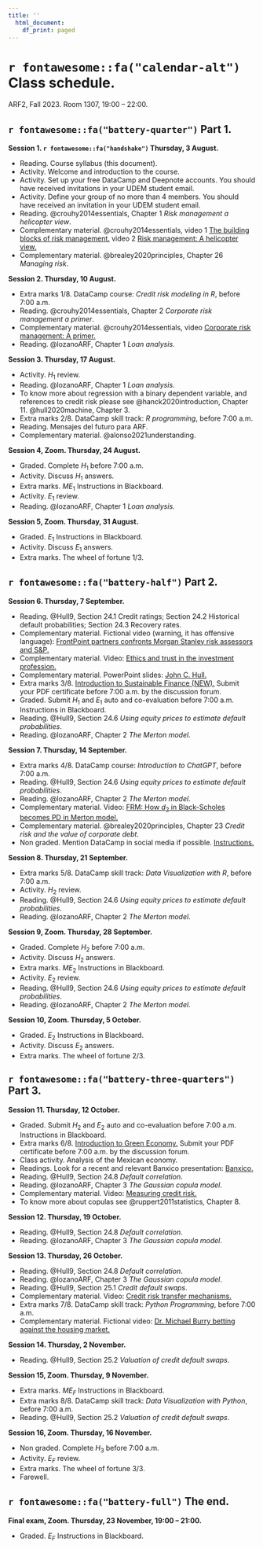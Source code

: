```yaml
---
title: ''
  html_document:
    df_print: paged
---
```


\newpage

# `r fontawesome::fa("calendar-alt")` Class schedule. 

ARF2, Fall 2023. Room 1307, 19:00 – 22:00.

## `r fontawesome::fa("battery-quarter")` Part 1.

**Session 1. `r fontawesome::fa("handshake")` Thursday, 3 August.**

- Reading. Course syllabus (this document).
- Activity. Welcome and introduction to the course.
- Activity. Set up your free DataCamp and Deepnote accounts. You should have received invitations in your UDEM student email.
- Activity. Define your group of no more than 4 members. You should have received an invitation in your UDEM student email.
- Reading. @crouhy2014essentials, Chapter 1 *Risk management a helicopter view*.
- Complementary material. @crouhy2014essentials, video 1 [The building blocks of risk management.](https://youtu.be/sKMt1qzmGfU) video 2 [Risk management: A helicopter view.](https://youtu.be/PJbRtIVGdaI)
- Complementary material. @brealey2020principles, Chapter 26 *Managing risk*.

**Session 2. Thursday, 10 August.**

- Extra marks 1/8. DataCamp course: *Credit risk modeling in R*, before 7:00 a.m.
- Reading. @crouhy2014essentials, Chapter 2 *Corporate risk management a primer*.
- Complementary material. @crouhy2014essentials, video [Corporate risk management: A primer.](https://youtu.be/YWpfwi8wD4c)
- Reading. @lozanoARF, Chapter 1 *Loan analysis*.

**Session 3. Thursday, 17 August.**

- Activity. $H_1$ review.
- Reading. @lozanoARF, Chapter 1 *Loan analysis*.
- To know more about regression with a binary dependent variable, and references to credit risk please see @hanck2020introduction, Chapter 11. @hull2020machine, Chapter 3.
- Extra marks 2/8. DataCamp skill track: *R programming*, before 7:00 a.m.
- Reading. Mensajes del futuro para ARF.
- Complementary material. @alonso2021understanding.

**Session 4, Zoom. Thursday, 24 August.**

- Graded. Complete $H_1$ before 7:00 a.m.
- Activity. Discuss $H_1$ answers.
- Extra marks. $ME_1$ Instructions in Blackboard.
- Activity. $E_1$ review.
- Reading. @lozanoARF, Chapter 1 *Loan analysis*.

**Session 5, Zoom. Thursday, 31 August.**

- Graded. $E_1$ Instructions in Blackboard.
- Activity. Discuss $E_1$ answers.
- Extra marks. The wheel of fortune 1/3.

## `r fontawesome::fa("battery-half")` Part 2.

**Session 6. Thursday, 7 September.**

- Reading. @Hull9, Section 24.1 Credit ratings; Section 24.2 Historical default probabilities; Section 24.3 Recovery rates.
- Complementary material. Fictional video (warning, it has offensive language): [FrontPoint partners confronts Morgan Stanley risk assessors and S&P.](https://youtu.be/Vvxbc8L4s64)
- Complementary material. Video: [Ethics and trust in the investment profession.](https://youtu.be/azBhDSjBRS0)
- Complementary material. PowerPoint slides: [John C. Hull.](https://www-2.rotman.utoronto.ca/~hull/ofodslides/index.html)
- Extra marks 3/8. [Introduction to Sustainable Finance (NEW).](https://unccelearn.org/course/view.php?id=139&page=overview) Submit your PDF certificate before 7:00 a.m. by the discussion forum.
- Graded. Submit $H_1$ and $E_1$ auto and co-evaluation before 7:00 a.m. Instructions in Blackboard.
- Reading. @Hull9, Section 24.6 *Using equity prices to estimate default probabilities*.
- Reading. @lozanoARF, Chapter 2 *The Merton model*.

**Session 7. Thursday, 14 September.**

- Extra marks 4/8. DataCamp course: *Introduction to ChatGPT*, before 7:00 a.m.
- Reading. @Hull9, Section 24.6 *Using equity prices to estimate default probabilities*.
- Reading. @lozanoARF, Chapter 2 *The Merton model*.
- Complementary material. Video: [FRM: How $d_2$ in Black-Scholes becomes PD in Merton model.](https://youtu.be/lV0ytJYbVzc)
- Complementary material. @brealey2020principles, Chapter 23 *Credit risk and the value of corporate debt*.
- Non graded. Mention DataCamp in social media if possible. [Instructions.](https://docs.google.com/document/d/1Dv-L036CZWsZCmn9W5p0ikgetlc4GcT-NQ9Rp_HebE0/edit)


**Session 8. Thursday, 21 September.**

- Extra marks 5/8. DataCamp skill track: *Data Visualization with R*, before 7:00 a.m.
- Activity. $H_2$ review.
- Reading. @Hull9, Section 24.6 *Using equity prices to estimate default probabilities*.
- Reading. @lozanoARF, Chapter 2 *The Merton model*.

**Session 9, Zoom. Thursday, 28 September.**

- Graded. Complete $H_2$ before 7:00 a.m.
- Activity. Discuss $H_2$ answers.
- Extra marks. $ME_2$ Instructions in Blackboard.
- Activity. $E_2$ review.
- Reading. @Hull9, Section 24.6 *Using equity prices to estimate default probabilities*.
- Reading. @lozanoARF, Chapter 2 *The Merton model*.

**Session 10, Zoom. Thursday, 5 October.**

- Graded. $E_2$ Instructions in Blackboard.
- Activity. Discuss $E_2$ answers.
- Extra marks. The wheel of fortune 2/3.

## `r fontawesome::fa("battery-three-quarters")` Part 3.

**Session 11. Thursday, 12 October.**

- Graded. Submit $H_2$ and $E_2$ auto and co-evaluation before 7:00 a.m. Instructions in Blackboard.
- Extra marks 6/8. [Introduction to Green Economy.](https://unccelearn.org/course/view.php?id=51&page=overview) Submit your PDF certificate before 7:00 a.m. by the discussion forum.
- Class activity. Analysis of the Mexican economy.
- Readings. Look for a recent and relevant Banxico presentation: [Banxico.](https://www.banxico.org.mx/publicaciones-y-prensa/presentaciones/presentaciones-junta-gobierno.html)
- Reading. @Hull9, Section 24.8 *Default correlation*.
- Reading. @lozanoARF, Chapter 3 *The Gaussian copula model*.
- Complementary material. Video: [Measuring credit risk.](https://youtu.be/03nNzt8PyYM)
- To know more about copulas see @ruppert2011statistics, Chapter 8.

**Session 12. Thursday, 19 October.**

- Reading. @Hull9, Section 24.8 *Default correlation*.
- Reading. @lozanoARF, Chapter 3 *The Gaussian copula model*.

**Session 13. Thursday, 26 October.**

- Reading. @Hull9, Section 24.8 *Default correlation*.
- Reading. @lozanoARF, Chapter 3 *The Gaussian copula model*.
- Reading. @Hull9, Section 25.1 *Credit default swaps*.
- Complementary material. Video: [Credit risk transfer mechanisms.](https://youtu.be/nEp2RfweCjs)
- Extra marks 7/8. DataCamp skill track: *Python Programming*, before 7:00 a.m.
- Complementary material. Fictional video: [Dr. Michael Burry betting against the housing market.](https://youtu.be/dqDu1sHoIAw)

**Session 14. Thursday, 2 November.**

- Reading. @Hull9, Section 25.2 *Valuation of credit default swaps*.

**Session 15, Zoom. Thursday, 9 November.**

- Extra marks. $ME_F$ Instructions in Blackboard.
- Extra marks 8/8. DataCamp skill track: *Data Visualization with Python*, before 7:00 a.m.
- Reading. @Hull9, Section 25.2 *Valuation of credit default swaps*.

**Session 16, Zoom. Thursday, 16 November.**

- Non graded. Complete $H_3$ before 7:00 a.m.
- Activity. $E_F$ review.
- Extra marks. The wheel of fortune 3/3.
- Farewell.

## `r fontawesome::fa("battery-full")` The end.

**Final exam, Zoom. Thursday, 23 November, 19:00 – 21:00.**

- Graded. $E_F$ Instructions in Blackboard.

\newpage





